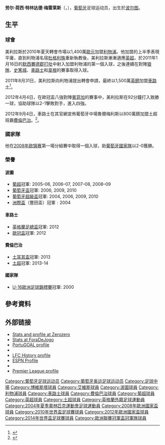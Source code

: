 {{noteTA|G1=uefa|G2=EPL|G3=葡超|G4=Football
|T=zh-hans:劳尔·梅雷莱斯;zh-hk:魯爾·美利拉斯;zh-tw:勞爾·美尼利斯;
|1=zh-hans:梅雷莱斯;zh-hk:美利拉斯;zh-tw:美尼利斯;
|2=zh-hans:劳尔;zh-hk:魯爾;zh-tw:勞爾;
|3=zh-hans:若热;zh-hk:佐治;zh-tw:若熱;
}}
{{Football player infobox
|          playername = 劳尔·梅雷莱斯<br />''Raul Meireles''
| image = Shaktar - Fenerbahçe 05 August 2015 CL Q3 5.jpg
| image_size = 200
|            fullname = Raul José Trindade Meireles
|              height = {{height|m=1.79}}
|            nickname = 
|         dateofbirth = {{birth date and age|1983|3|17}}
|         cityofbirth = [[波尔图|波尔图]]
|      countryofbirth = [[葡萄牙|葡萄牙]]
|            position = [[中场|中场]]
| currentclub = 
| clubnumber = 
| youthyears1 = 1990–2001 | youthclubs1 = [[博維斯塔足球會|博維斯塔]]
| years1 = 2001–2004 | clubs1 = [[博維斯塔足球會|博維斯塔]] | caps1 = 29 | goals1 = 0
| years2 = 2001–2003 | clubs2 = → [[艾維斯體育會|艾維斯]] (loan) | caps2 = 44 | goals2 = 1
| years3 = 2004–2010 | clubs3 = [[波尔图足球俱乐部|波尔图]] | caps3 = 137 | goals3 = 15
| years4 = 2010–2011 | clubs4 = [[利物浦足球會|利物浦]] | caps4 = 35 | goals4 = 5
| years5 = 2011–2012 | clubs5 = [[切尔西足球俱乐部|切尔西]] | caps5 = 31 | goals5 = 2
| years6 = 2012–2016 | clubs6 = [[費倫巴治體育會|費倫巴治]] | caps6 = 76 | goals6 = 6
| totalcaps = 352 | totalgoals = 29
| nationalyears1 = 2000 | nationalteam1 = [[葡萄牙16歲以下國家足球隊|葡萄牙U16]] | nationalcaps1 = 11 | nationalgoals1 = 0
| nationalyears2 = 2000 | nationalteam2 = [[葡萄牙17歲以下國家足球隊|葡萄牙U17]] | nationalcaps2 = 7 | nationalgoals2 = 1
| nationalyears3 = 2001–2002 | nationalteam3 = [[葡萄牙18歲以下國家足球隊|葡萄牙U18]] | nationalcaps3 = 13 | nationalgoals3 = 1
| nationalyears4 = 2003 | nationalteam4 = [[葡萄牙20歲以下國家足球隊|葡萄牙U20]] | nationalcaps4 = 8 | nationalgoals4 = 0
| nationalyears5 = 2003–2006 | nationalteam5 = [[葡萄牙21歲以下國家足球隊|葡萄牙U21]] | nationalcaps5 = 26 | nationalgoals5 = 2
| nationalyears6 = 2004 | nationalteam6 = [[葡萄牙23歲以下國家足球隊|葡萄牙U23]] | nationalcaps6 = 4 | nationalgoals6 = 0
| nationalyears7 = 2004–2006 | nationalteam7 = [[葡萄牙國家足球隊|葡萄牙B隊]] | nationalcaps7 = 5 | nationalgoals7 = 0
| nationalyears8 = 2006–2014 | nationalteam8 = [[葡萄牙國家足球隊|葡萄牙]] | nationalcaps8 = 73 | nationalgoals8 = 10
|            pcupdate = 2012年5月31日
|            ntupdate = 2012年5月31日
}}
'''劳尔·荷西·特林达德·梅雷莱斯'''（{{lang-pt|'''Raul José Trindade Meireles'''}}，{{bd|1983年|3月17日|catidx=Meireles, Raul}}），[[葡萄牙|葡萄牙]]足球运动员，出生於[[波尔图|波尔图]]。

== 生平 ==
=== 球會 ===
美利拉斯於2010年夏天轉會市場以1,400萬[[歐元|歐元]]加盟[[利物浦足球俱乐部|利物浦]]。他加盟的上半季表現平庸，直到利物浦名宿[[杜格利殊|杜格利殊]]重新執教後，美利拉斯漸漸適應[[英超|英超]]，於2011年1月16日的[[默西賽德郡打吡|默西賽德郡打吡]]中射入加盟利物浦的第一個入球，之後連續在對陣[[伍尔弗汉普顿流浪足球俱乐部|狼隊]]、[[斯托克城足球俱乐部|史篤城]]、[[切尔西足球俱乐部|車路士]]和[[威根竞技足球俱乐部|韋根]]的賽事取得入球。

2011年8月31日，美利拉斯向利物浦提出轉會申請，最終以1,500萬[[英鎊|英鎊]]加盟[[切尔西足球俱乐部|車路士]]<ref>{{cite news |language=en |url=http://news.bbc.co.uk/sport2/hi/football/14708743.stm |title=Liverpool's Raul Meireles moves to Chelsea |publisher=''[[BBC_Sport|BBC Sport]]'' |date=2011-08-31 |accessdate=2011-09-02 |archive-date=2012-02-01 |archive-url=https://web.archive.org/web/20120201003900/http://news.bbc.co.uk/sport2/hi/football/14708743.stm |dead-url=no }}</ref>。

2012年4月4日，在歐冠盃八強對陣[[賓菲加|賓菲加]]的賽事中，美利拉斯在92分鐘打入致勝一球，協助球隊以2-1擊敗對手，進入四強。

2012年9月4日，車路士在其官網宣佈葡萄牙中場魯爾梅利斯以800萬鎊加盟土超班霸[[費倫巴治|費倫巴治]]。<ref>{{cite news |language=en |url=http://www.chelseafc.com/news-article/article/2909772/title/meireles-departs-for-turkey |title=MEIRELES DEPARTS FOR TURKEY |publisher=''[[Chelsea_FC|Chelsea FC]]'' |date=2012-09-04 |accessdate=2012-09-04 |deadurl=yes |archiveurl=https://web.archive.org/web/20120905020032/http://www.chelseafc.com/news-article/article/2909772/title/meireles-departs-for-turkey |archivedate=2012-09-05 }}</ref>。

=== 國家隊 ===
他在[[2008年欧锦赛|2008年欧锦赛]]第一場分組賽中取得一個入球，助[[葡萄牙國家足球隊|葡萄牙國家隊]]以2-0獲勝。

=== 榮譽 ===

==== 波圖 ====
* [[葡萄牙足球超級聯賽|葡超]]冠軍: 2005–06, 2006–07, 2007–08, 2008–09
* [[葡萄牙盃|葡萄牙盃]]冠軍: 2006, 2009, 2010
* [[葡萄牙超級盃|葡萄牙超級盃]]冠軍: 2004, 2006, 2009, 2010
* [[洲際盃|洲際盃]]（豐田盃）冠軍﹕2004

==== 車路士 ====
* [[英格蘭足總盃|英格蘭足總盃]]冠軍: 2012
* [[歐洲聯賽冠軍盃|歐冠盃]]冠軍: 2012

==== 費倫巴治 ====
* [[土耳其盃|土耳其盃]]冠軍: 2013
* [[土耳其足球超級聯賽|土超]]冠軍: 2013-14

==== 國家隊 ====
* [[U-16歐洲足球錦標賽|U-16歐洲足球錦標賽]]冠軍: 2000

== 參考資料 ==
{{reflist}}

== 外部链接 ==
{{Commons category|Raul Meireles}}
* [https://web.archive.org/web/20110425003134/http://www.zerozerofootball.com/jogador.php?id=517 Stats and profile at Zerozero]
* [http://www.foradejogo.net/player.php?player=198303170001 Stats at ForaDeJogo] {{Wayback|url=http://www.foradejogo.net/player.php?player=198303170001 |date=20131101204044 }} {{pt icon}}
* [http://www.portugoal.net/index.php/player-profiles/123-players-m-o/83-player-profile-raul-meireles PortuGOAL profile] {{Wayback|url=http://www.portugoal.net/index.php/player-profiles/123-players-m-o/83-player-profile-raul-meireles |date=20150924115530 }}
* {{nfteams|18118}}
* [http://www.lfchistory.net/redcorner_articles_view.asp?article_id=3112 LFC History profile] {{Wayback|url=http://www.lfchistory.net/redcorner_articles_view.asp?article_id=3112 |date=20100902031745 }}
* [http://soccernet.espn.go.com/players/stats?id=71704&cc=5739 ESPN Profile] {{Wayback|url=http://soccernet.espn.go.com/players/stats?id=71704&cc=5739 |date=20100501005538 }}
* {{soccerbase|39264|劳尔·梅雷莱斯}}
* [http://www.premierleague.com/page/PlayerProfile/0,,12306~31151,00.html Premier League profile]

{{2008年欧洲足球锦标赛葡萄牙参赛名单}}
{{Portugal Squad 2010 World Cup}}
{{2012年欧洲足球锦标赛葡萄牙参赛名单}}
{{2014年世界盃足球賽葡萄牙參賽名單}}

{{DEFAULTSORT:Meireles, Raul}}
[[Category:葡萄牙足球运动员|Category:葡萄牙足球运动员]]
[[Category:葡萄牙奥运足球运动员|Category:葡萄牙奥运足球运动员]]
[[Category:足球中場|Category:足球中場]]
[[Category:博維斯塔球員|Category:博維斯塔球員]]
[[Category:艾維斯球員|Category:艾維斯球員]]
[[Category:波圖球員|Category:波圖球員]]
[[Category:利物浦球員|Category:利物浦球員]]
[[Category:車路士球員|Category:車路士球員]]
[[Category:費倫巴治球員|Category:費倫巴治球員]]
[[Category:葡超球員|Category:葡超球員]]
[[Category:英超球員|Category:英超球員]]
[[Category:土超球員|Category:土超球員]]
[[Category:英格蘭外籍足球運動員|Category:英格蘭外籍足球運動員]]
[[Category:2004年夏季奧林匹克運動會足球運動員|Category:2004年夏季奧林匹克運動會足球運動員]]
[[Category:2008年歐洲國家盃球員|Category:2008年歐洲國家盃球員]]
[[Category:2010年世界盃足球賽球員|Category:2010年世界盃足球賽球員]]
[[Category:2012年歐洲國家盃球員|Category:2012年歐洲國家盃球員]]
[[Category:2014年世界盃足球賽球員|Category:2014年世界盃足球賽球員]]
[[Category:歐洲聯賽冠軍盃冠軍隊球員|Category:歐洲聯賽冠軍盃冠軍隊球員]]